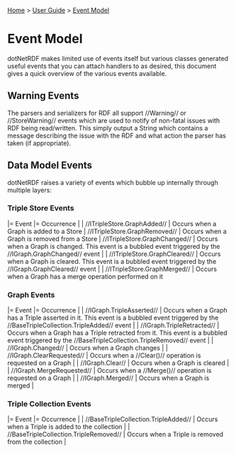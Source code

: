 [[Home]] > [[User Guide]] > [[User Guide/Event Model|Event Model]]

= Event Model =

dotNetRDF makes limited use of events itself but various classes generated useful events that you can attach handlers to as desired, this document gives a quick overview of the various events available.

== Warning Events ==

The parsers and serializers for RDF all support //Warning// or //StoreWarning// events which are used to notify of non-fatal issues with RDF being read/written. This simply output a String which contains a message describing the issue with the RDF and what action the parser has taken (if appropriate).

== Data Model Events ==

dotNetRDF raises a variety of events which bubble up internally through multiple layers:

=== Triple Store Events ===

|= Event |= Occurrence |
| //ITripleStore.GraphAdded// | Occurs when a Graph is added to a Store
| //ITripleStore.GraphRemoved// | Occurs when a Graph is removed from a Store
| //ITripleStore.GraphChanged// | Occurs when a Graph is changed. This event is a bubbled event triggered by the //IGraph.GraphChanged// event |
| //ITripleStore.GraphCleared// | Occurs when a Graph is cleared.  This event is a bubbled event triggered by the //IGraph.GraphCleared// event |
| //ITripleStore.GraphMerged// | Occurs when a Graph has a merge operation performed on it

=== Graph Events ===

|= Event |= Occurrence |
| //IGraph.TripleAsserted// | Occurs when a Graph has a Triple asserted in it.  This event is a bubbled event triggered by the //BaseTripleCollection.TripleAdded// event |
| //IGraph.TripleRetracted// | Occurs when a Graph has a Triple retracted from it.  This event is a bubbled event triggered by the //BaseTripleCollection.TripleRemoved// event |
| //IGraph.Changed// | Occurs when a Graph changes |
| //IGraph.ClearRequested// | Occurs when a //Clear()// operation is requested on a Graph |
| //IGraph.Clear// | Occurs when a Graph is cleared |
| //IGraph.MergeRequested// | Occurs when a //Merge()// operation is requested on a Graph |
| //IGraph.Merged// | Occurs when a Graph is merged |

=== Triple Collection Events ===

|= Event |= Occurrence |
| //BaseTripleCollection.TripleAdded// | Occurs when a Triple is added to the collection |
| //BaseTripleCollection.TripleRemoved// | Occurs when a Triple is removed from the collection |